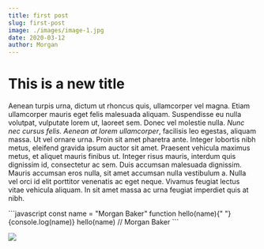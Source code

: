 ```yaml
---
title: first post
slug: first-post
image: ./images/image-1.jpg
date: 2020-03-12
author: Morgan
---
```



# This is a new title

Aenean turpis urna, dictum ut rhoncus quis, ullamcorper vel magna. Etiam ullamcorper mauris eget felis malesuada aliquam. Suspendisse eu nulla volutpat, vulputate lorem ut, laoreet sem. Donec vel molestie nulla. _Nunc nec cursus felis. Aenean at lorem ullamcorper_, facilisis leo egestas, aliquam massa. Ut vel ornare urna. Proin sit amet pharetra ante. Integer lobortis nibh metus, eleifend gravida ipsum auctor sit amet. Praesent vehicula maximus metus, et aliquet mauris finibus ut. Integer risus mauris, interdum quis dignissim id, consectetur ac sem. Duis accumsan malesuada dignissim. Mauris accumsan eros nulla, sit amet accumsan nulla vestibulum a. Nulla vel orci id elit porttitor venenatis ac eget neque. Vivamus feugiat lectus vitae vehicula aliquam. In sit amet massa ac urna feugiat imperdiet quis at nibh.

<div className="code">
  ```javascript const name = "Morgan Baker" function hello(name){" "}
  {console.log(name)}
  hello(name) // Morgan Baker ```
</div>

![](./images/image-1.jpg)

<Counter />
